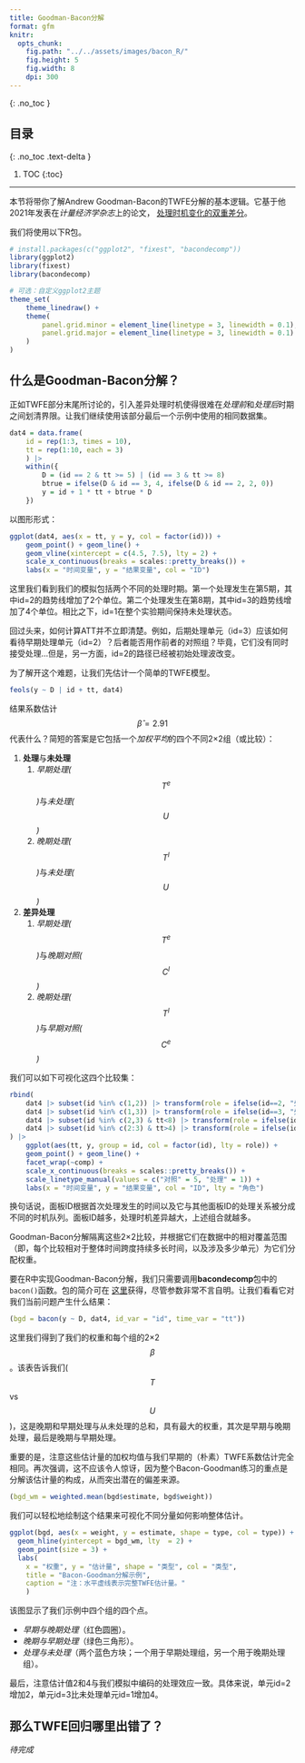 ```yaml
---
title: Goodman-Bacon分解
format: gfm
knitr:
  opts_chunk:
    fig.path: "../../assets/images/bacon_R/"
    fig.height: 5
    fig.width: 8
    dpi: 300
---
```


{: .no_toc }

## 目录
{: .no_toc .text-delta }

1. TOC
{:toc}

---

本节将带你了解Andrew Goodman-Bacon的TWFE分解的基本逻辑。它基于他2021年发表在*计量经济学杂志*上的论文，
[处理时机变化的双重差分](https://www.sciencedirect.com/science/article/pii/S0304407621001445)。

我们将使用以下R包。

```r
# install.packages(c("ggplot2", "fixest", "bacondecomp"))
library(ggplot2)
library(fixest)
library(bacondecomp)

# 可选：自定义ggplot2主题
theme_set(
    theme_linedraw() +
    theme(
        panel.grid.minor = element_line(linetype = 3, linewidth = 0.1),
        panel.grid.major = element_line(linetype = 3, linewidth = 0.1)
    )
)
```

## 什么是Goodman-Bacon分解？

正如TWFE部分末尾所讨论的，引入差异处理时机使得很难在*处理前*和*处理后*时期之间划清界限。让我们继续使用该部分最后一个示例中使用的相同数据集。

```r
dat4 = data.frame(
    id = rep(1:3, times = 10),
    tt = rep(1:10, each = 3)
    ) |>
    within({
        D = (id == 2 & tt >= 5) | (id == 3 & tt >= 8)
        btrue = ifelse(D & id == 3, 4, ifelse(D & id == 2, 2, 0))
        y = id + 1 * tt + btrue * D
    })
```

以图形形式：

```r
ggplot(dat4, aes(x = tt, y = y, col = factor(id))) +
    geom_point() + geom_line() +
    geom_vline(xintercept = c(4.5, 7.5), lty = 2) +
    scale_x_continuous(breaks = scales::pretty_breaks()) +
    labs(x = "时间变量", y = "结果变量", col = "ID")
```

这里我们看到我们的模拟包括两个不同的处理时期。第一个处理发生在第5期，其中id=2的趋势线增加了2个单位。第二个处理发生在第8期，其中id=3的趋势线增加了4个单位。相比之下，id=1在整个实验期间保持未处理状态。

回过头来，如何计算ATT并不立即清楚。例如，后期处理单元（id=3）应该如何看待早期处理单元（id=2）？后者能否用作前者的对照组？毕竟，它们没有同时接受处理...但是，另一方面，id=2的路径已经被初始处理波改变。

为了解开这个难题，让我们先估计一个简单的TWFE模型。

```r
feols(y ~ D | id + tt, dat4)
```

结果系数估计$$\hat{\beta}=2.91$$代表什么？简短的答案是它包括一个*加权平均*的四个不同2×2组（或比较）：

1. **处理**与**未处理**
    1) *早期处理($$T^e$$)*与*未处理($$U$$)*
    2) *晚期处理($$T^l$$)*与*未处理($$U$$)*
2. **差异处理**
    1) *早期处理($$T^e$$)*与*晚期对照($$C^l$$)*
    2) *晚期处理($$T^l$$)*与*早期对照($$C^e$$)*

我们可以如下可视化这四个比较集：

```r
rbind(
	dat4 |> subset(id %in% c(1,2)) |> transform(role = ifelse(id==2, "处理", "对照"), comp = "1.1. 早期与未处理"),
	dat4 |> subset(id %in% c(1,3)) |> transform(role = ifelse(id==3, "处理", "对照"), comp = "1.2. 晚期与未处理"),
	dat4 |> subset(id %in% c(2,3) & tt<8) |> transform(role = ifelse(id==2, "处理", "对照"), comp = "2.1. 早期与未处理"),
	dat4 |> subset(id %in% c(2:3) & tt>4) |> transform(role = ifelse(id==3, "处理", "对照"), comp = "2.2. 晚期与未处理")
) |>
	ggplot(aes(tt, y, group = id, col = factor(id), lty = role)) +
	geom_point() + geom_line() + 
	facet_wrap(~comp) +
	scale_x_continuous(breaks = scales::pretty_breaks()) +
	scale_linetype_manual(values = c("对照" = 5, "处理" = 1)) +
	labs(x = "时间变量", y = "结果变量", col = "ID", lty = "角色")
```

换句话说，面板ID根据首次处理发生的时间以及它与其他面板ID的处理关系被分成不同的时机队列。面板ID越多，处理时机差异越大，上述组合就越多。

Goodman-Bacon分解隔离这些2×2比较，并根据它们在数据中的相对覆盖范围（即，每个比较相对于整体时间跨度持续多长时间，以及涉及多少单元）为它们分配权重。

要在R中实现Goodman-Bacon分解，我们只需要调用**bacondecomp**包中的`bacon()`函数。包的简介可在
[这里](https://cran.r-project.org/web/packages/bacondecomp/vignettes/bacon.html)获得，尽管参数非常不言自明。让我们看看它对我们当前问题产生什么结果：

```r
(bgd = bacon(y ~ D, dat4, id_var = "id", time_var = "tt"))
```

这里我们得到了我们的权重和每个组的2×2$$\beta$$。该表告诉我们($$T$$ vs $$U$$)，这是晚期和早期处理与从未处理的总和，具有最大的权重，其次是早期与晚期处理，最后是晚期与早期处理。

重要的是，注意这些估计量的加权均值与我们早期的（朴素）TWFE系数估计完全相同。再次强调，这不应该令人惊讶，因为整个Bacon-Goodman练习的重点是分解该估计量的构成，从而突出潜在的偏差来源。

```r
(bgd_wm = weighted.mean(bgd$estimate, bgd$weight))
```

我们可以轻松地绘制这个结果来可视化不同分量如何影响整体估计。

```r
ggplot(bgd, aes(x = weight, y = estimate, shape = type, col = type)) +
  geom_hline(yintercept = bgd_wm, lty  = 2) +
  geom_point(size = 3) +
  labs(
	x = "权重", y = "估计量", shape = "类型", col = "类型",
	title = "Bacon-Goodman分解示例",
	caption = "注：水平虚线表示完整TWFE估计量。"
	)
```

<!-- <img src="../../../assets/images/bacon1.png" height="300"> -->

该图显示了我们示例中四个组的四个点。

- *早期与晚期处理*（红色圆圈）。
- *晚期与早期处理*（绿色三角形）。
- *处理与未处理*（两个蓝色方块；一个用于早期处理组，另一个用于晚期处理组）。

最后，注意估计值2和4与我们模拟中编码的处理效应一致。具体来说，单元id=2增加2，单元id=3比未处理单元id=1增加4。

## 那么TWFE回归哪里出错了？

*待完成*